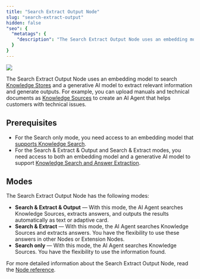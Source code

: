 ```yaml
---
title: "Search Extract Output Node"
slug: "search-extract-output"
hidden: false
"seo": {
  "metatags": {
    "description": "The Search Extract Output Node uses an embedding model to search through data in Knowledge Stores and a generative AI model to extract relevant data and create an output based on the extracted data."
  }
}
---
```


<a href="/release-notes/4.84"><img noZoom src="https://img.shields.io/badge/Updated in-v4.84-blue.svg" /></a>


The Search Extract Output Node uses an embedding model to search [Knowledge Stores](/ai/agents/develop/knowledge-ai/knowledge-store) and a generative AI model to extract relevant information and generate outputs. For example, you can upload manuals and technical documents as [Knowledge Sources](/ai/agents/develop/knowledge-ai/knowledge-source/overview) to create an AI Agent that helps customers with technical issues.


## Prerequisites

- For the Search only mode, you need access to an embedding model that [supports Knowledge Search](/ai/agents/develop/gen-ai-and-llms/model-support-by-feature).
- For the Search & Extract & Output and Search & Extract modes, you need access to both an embedding model and a generative AI model to support [Knowledge Search and Answer Extraction](/ai/agents/develop/gen-ai-and-llms/model-support-by-feature).

## Modes

The Search Extract Output Node has the following modes:

- **Search & Extract & Output** — With this mode, the AI Agent searches Knowledge Sources, extracts answers, and outputs the results automatically as text or adaptive card.
- **Search & Extract** — With this mode, the AI Agent searches Knowledge Sources and extracts answers. You have the flexibility to use these answers in other Nodes or Extension Nodes.
- **Search only** — With this mode, the AI Agent searches Knowledge Sources. You have the flexibility to use the information found. 

For more detailed information about the Search Extract Output Node, read the [Node reference](/ai/agents/develop/node-reference/other-nodes/search-extract-output).
